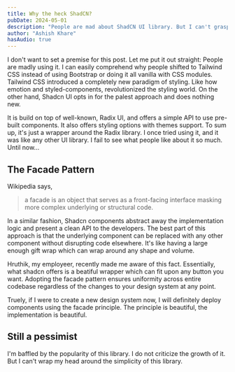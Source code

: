 ```yaml
---
title: Why the heck ShadCN?
pubDate: 2024-05-01
description: "People are mad about ShadCN UI library. But I can't grasp my mind around the idea"
author: "Ashish Khare"
hasAudio: true
---
```


I don't want to set a premise for this post. Let me put it out straight: People are madly using it. I can easily comprehend why people shifted to Tailwind CSS instead of using Bootstrap or doing it all vanilla with CSS modules. Tailwind CSS introduced a completely new paradigm of styling. Like how emotion and styled-components, revolutionized the styling world. On the other hand, Shadcn UI opts in for the palest approach and does nothing new.

It is build on top of well-known, Radix UI, and offers a simple API to use pre-built components. It also offers styling options with themes support. To sum up, it's just a wrapper around the Radix library. I once tried using it, and it was like any other UI library. I fail to see what people like about it so much. Until now...

## The Facade Pattern

Wikipedia says,

> a facade is an object that serves as a front-facing interface masking more complex underlying or structural code.

In a similar fashion, Shadcn components abstract away the implementation logic and present a clean API to the developers. The best part of this approach is that the underlying component can be replaced with any other component without disrupting code elsewhere. It's like having a large enough gift wrap which can wrap around any shape and volume.

Hruthik, my employeer, recently made me aware of this fact. Essentially, what shadcn offers is a beatiful wrapper which can fit upon any button you want. Adopting the facade pattern ensures uniformity across entire codebase regardless of the changes to your design system at any point.

Truely, if I were to create a new design system now, I will definitely deploy components using the facade principle. The principle is beautiful, the implementation is beautiful.

## Still a pessimist

I'm baffled by the popularity of this library. I do not criticize the growth of it. But I can't wrap my head around the simplicity of this library.
